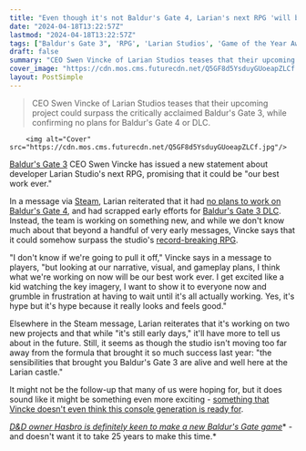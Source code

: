 ```yaml
---
title: "Even though it's not Baldur's Gate 4, Larian's next RPG 'will be our best work ever' says 'excited' Baldur's Gate 3 director"
date: "2024-04-18T13:22:57Z"
lastmod: "2024-04-18T13:22:57Z"
tags: ["Baldur's Gate 3", 'RPG', 'Larian Studios', 'Game of the Year Awards', 'Dungeons and Dragons']
draft: false
summary: "CEO Swen Vincke of Larian Studios teases that their upcoming project could surpass the critically acclaimed Baldur's Gate 3, while confirming no plans for Baldur's Gate 4 or DLC."
cover_image: "https://cdn.mos.cms.futurecdn.net/Q5GF8d5YsduyGUoeapZLCf.jpg" 
layout: PostSimple
---
```

> CEO Swen Vincke of Larian Studios teases that their upcoming project could surpass the critically acclaimed Baldur's Gate 3, while confirming no plans for Baldur's Gate 4 or DLC.


        <img alt="Cover" src="https://cdn.mos.cms.futurecdn.net/Q5GF8d5YsduyGUoeapZLCf.jpg"/>
        
[Baldur's Gate 3](https://www.gamesradar.com/baldurs-gate-3-guide/) CEO Swen Vincke has issued a new statement about developer Larian Studio's next RPG, promising that it could be "our best work ever."

In a message via [Steam](https://store.steampowered.com/news/app/1086940/view/4172097464031362567), Larian reiterated that it had [no plans to work on Baldur's Gate 4](https://www.gamesradar.com/larian-is-done-with-baldurs-gate-3-and-dandd-and-wont-make-baldurs-gate-4-well-forever-be-proud-of-it-but-were-not-going-to-continue-in-it/), and had scrapped early efforts for [Baldur's Gate 3 DLC](https://www.gamesradar.com/baldurs-gate-3-dlc/). Instead, the team is working on something new, and while we don't know much about that beyond a handful of very early messages, Vincke says that it could somehow surpass the studio's [record-breaking RPG](https://www.gamesradar.com/baldurs-gate-3-passes-elden-ring-and-breath-of-the-wild-to-become-first-game-to-win-all-five-major-goty-awards/).

"I don't know if we're going to pull it off," Vincke says in a message to players, "but looking at our narrative, visual, and gameplay plans, I think what we're working on now will be our best work ever. I get excited like a kid watching the key imagery, I want to show it to everyone now and grumble in frustration at having to wait until it's all actually working. Yes, it's hype but it's hype because it really looks and feels good."

Elsewhere in the Steam message, Larian reiterates that it's working on two new projects and that while "it's still early days," it'll have more to tell us about in the future. Still, it seems as though the studio isn't moving too far away from the formula that brought it so much success last year: "the sensibilities that brought you Baldur's Gate 3 are alive and well here at the Larian castle." 

It might not be the follow-up that many of us were hoping for, but it does sound like it might be something even more exciting - [something that Vincke doesn't even think this console generation is ready for](https://www.gamesradar.com/baldurs-gate-3-boss-says-todays-technology-cannot-handle-his-very-big-rpg-that-will-dwarf-them-all-hopes-the-ps6-generation-is-gonna-bring-us-closer/).

[<em>D&amp;D owner Hasbro is definitely keen to make a new Baldur's Gate game</em>](https://www.gamesradar.com/dandd-owner-hasbro-is-already-talking-to-lots-of-partners-about-the-next-baldurs-gate-game-and-hopes-its-not-another-25-years-before-it-comes-out/)* - and doesn't want it to take 25 years to make this time.*
        